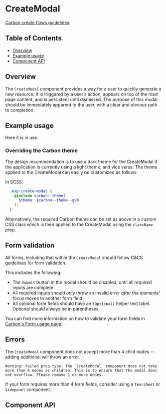 
# CreateModal

[Carbon create flows guidelines](https://www.carbondesignsystem.com/community/patterns/create-flows/#modal)

## Table of Contents

- [Overview](#overview)
- [Example usage](#example-usage)
- [Component API](#component-api)

## Overview

The `CreateModal` component provides a way for a user to quickly generate a new
resource. It is triggered by a user’s action, appears on top of the main page
content, and is persistent until dismissed. The purpose of this modal should be
immediately apparent to the user, with a clear and obvious path to completion.

## Example usage

Here it is in use.

<Preview>
  <Story
    id={getStorybookSlug(pkg, CreateModal.displayName, 'with-state-manager')}
  />
</Preview>

### Overriding the Carbon theme

The design recommendation is to use a dark theme for the CreateModal if the
application is currently using a light theme, and vice versa. The theme applied
to the CreateModal can easily be customized as follows:

In SCSS:

```SCSS
  .exp-create-modal {
    @include carbon--theme(
      $theme: $carbon--theme--g90
    );
  }
```

Alternatively, the required Carbon theme can be set as above in a custom CSS
class which is then applied to the CreateModal using the `className` prop.

## Form validation

<Preview>
  <Story
    id={getStorybookSlug(pkg, CreateModal.displayName, 'with-form-validation')}
  />
</Preview>

All forms, including that within the `CreateModal` should follow C&CS guidelines
for form validation.

This includes the following:

- The `Submit` button in the modal should be disabled, until all required inputs
  are complete
- All required inputs should _only_ throw an invalid error _after_ the elements'
  focus moves to another form field
- All optional form fields should have an `(Optional)` helper text label.
  Optional should always be in parentheses

You can find more information on how to validate your form fields in
[Carbon's Form usage page](https://www.carbondesignsystem.com/components/form/usage).

## Errors

The `CreateModal` component does not accept more than 4 child nodes -- adding
additional will throw an error.

```
Warning: Failed prop type: The `CreateModal` component does not take more than 4 nodes as children. This is to ensure that the modal does not overflow. Please remove 1 or more nodes.
```

If your form requires more than 4 form fields, consider using a `Tearsheet` or
`Sidepanel` component.

## Component API

<Props />
